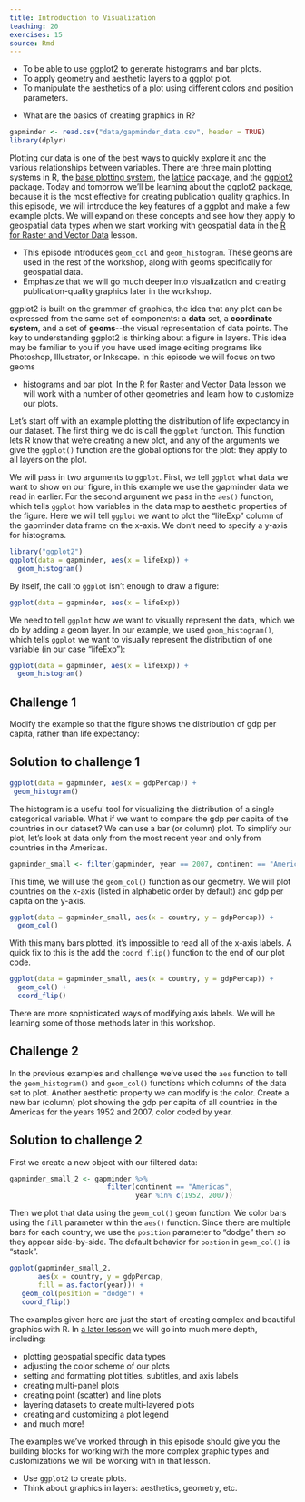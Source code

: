 ```yaml
---
title: Introduction to Visualization
teaching: 20
exercises: 15
source: Rmd
---
```


::::::::::::::::::::::::::::::::::::::: objectives

- To be able to use ggplot2 to generate histograms and bar plots.
- To apply geometry and aesthetic layers to a ggplot plot.
- To manipulate the aesthetics of a plot using different colors and position parameters.

::::::::::::::::::::::::::::::::::::::::::::::::::

:::::::::::::::::::::::::::::::::::::::: questions

- What are the basics of creating graphics in R?

::::::::::::::::::::::::::::::::::::::::::::::::::

```r
gapminder <- read.csv("data/gapminder_data.csv", header = TRUE)
library(dplyr)
```

Plotting our data is one of the best ways to quickly explore it and the various
relationships between variables. There are three main plotting systems in R, the
[base plotting system](https://www.statmethods.net/graphs/), the
[lattice](https://www.statmethods.net/advgraphs/trellis.html) package, and the
[ggplot2](https://www.statmethods.net/advgraphs/ggplot2.html) package. Today and
tomorrow we'll be learning about the ggplot2 package, because it is the most
effective for creating publication quality graphics. In this episode, we will
introduce the key features of a ggplot and make a few example plots. We will
expand on these concepts and see how they apply to geospatial data types when we
start working with geospatial data in the [R for Raster and Vector
Data](https://datacarpentry.org/r-raster-vector-geospatial/) lesson.

:::::::::::::::::::::::::::::::::::::::  instructor

- This episode introduces `geom_col` and `geom_histogram`. These geoms are used
  in the rest of the workshop, along with geoms specifically for geospatial 
  data.
- Emphasize that we will go much deeper into visualization and creating
  publication-quality graphics later in the workshop.

:::::::::::::::::::::::::::::::::::::::

ggplot2 is built on the grammar of graphics, the idea that any plot can be
expressed from the same set of components: a **data** set, a **coordinate
system**, and a set of **geoms**\--the visual representation of data points. The
key to understanding ggplot2 is thinking about a figure in layers. This idea may
be familiar to you if you have used image editing programs like Photoshop,
Illustrator, or Inkscape. In this episode we will focus on two geoms

- histograms and bar plot. In the [R for Raster and Vector Data](https://datacarpentry.org/r-raster-vector-geospatial/) lesson we will work with a number of other geometries
  and learn how to customize our plots.

Let's start off with an example plotting the
distribution of life expectancy in our dataset. The first thing we do is call the `ggplot` function. This function lets R
know that we're creating a new plot, and any of the arguments we give the
`ggplot()` function are the global options for the plot: they apply to all
layers on the plot.

We will pass in two arguments to `ggplot`. First, we tell
`ggplot` what data we
want to show on our figure, in this example we use the gapminder data we read in
earlier. For the second argument we pass in the `aes()` function, which
tells `ggplot` how variables in the data map to aesthetic properties of
the figure. Here we will tell `ggplot` we
want to plot the "lifeExp" column of the gapminder data frame on the x-axis. We don't need to specify a y-axis
for histograms.

```r
library("ggplot2")
ggplot(data = gapminder, aes(x = lifeExp)) +   
  geom_histogram()
```

By itself, the call to `ggplot` isn't enough to draw a figure:

```r
ggplot(data = gapminder, aes(x = lifeExp))
```

We need to tell `ggplot` how we want to visually represent the data, which we
do by adding a geom layer. In our example, we used `geom_histogram()`, which
tells `ggplot` we want to visually represent the
distribution of one variable (in our case "lifeExp"):

```r
ggplot(data = gapminder, aes(x = lifeExp)) +   
  geom_histogram()
```

:::::::::::::::::::::::::::::::::::::::  challenge

## Challenge 1

Modify the example so that the figure shows the
distribution of gdp per capita, rather than life
expectancy:

:::::::::::::::  solution

## Solution to challenge 1

```r
ggplot(data = gapminder, aes(x = gdpPercap)) +   
 geom_histogram()
```

:::::::::::::::::::::::::

::::::::::::::::::::::::::::::::::::::::::::::::::

The histogram is a useful tool for visualizing the
distribution of a single categorical variable. What if
we want to compare the gdp per capita of the countries in
our dataset? We can use a bar (or column) plot.
To simplify our plot, let's look at data only from the most
recent year and only
from countries in the Americas.

```r
gapminder_small <- filter(gapminder, year == 2007, continent == "Americas")
```

This time, we will use the `geom_col()` function as our geometry.
We will plot countries on the x-axis (listed in alphabetic order
by default) and gdp per capita on the y-axis.

```r
ggplot(data = gapminder_small, aes(x = country, y = gdpPercap)) + 
  geom_col()
```

With this many bars plotted, it's impossible to read all of the
x-axis labels. A quick fix to this is the add the `coord_flip()`
function to the end of our plot code.

```r
ggplot(data = gapminder_small, aes(x = country, y = gdpPercap)) + 
  geom_col() +
  coord_flip()
```

There are more sophisticated ways of modifying axis
labels. We will be learning some of those methods
later in this workshop.

:::::::::::::::::::::::::::::::::::::::  challenge

## Challenge 2

In the previous examples and challenge we've used the `aes` function to tell
the `geom_histogram()` and `geom_col()` functions which columns
of the
data set to plot.
Another aesthetic property we can modify is the
color. Create a new bar (column) plot showing the gdp per capita
of all countries in the Americas for the years 1952 and 2007,
color coded by year.

:::::::::::::::  solution

## Solution to challenge 2

First we create a new object with
our filtered data:

```r
gapminder_small_2 <- gapminder %>%
                        filter(continent == "Americas",
                               year %in% c(1952, 2007))
```

Then we plot that data using the `geom_col()`
geom function. We color bars using the `fill`
parameter within the `aes()` function.
Since there are multiple bars for each
country, we use the `position` parameter
to "dodge" them so they appear side-by-side.
The default behavior for `postion` in `geom_col()`
is "stack".

```r
ggplot(gapminder_small_2, 
       aes(x = country, y = gdpPercap, 
       fill = as.factor(year))) +
   geom_col(position = "dodge") + 
   coord_flip()
```

:::::::::::::::::::::::::

::::::::::::::::::::::::::::::::::::::::::::::::::

The examples given here are just the start of
creating complex and beautiful graphics with R.
In [a later lesson](https://datacarpentry.org/r-raster-vector-geospatial/) we will go into much
more depth, including:

- plotting geospatial specific data types
- adjusting the color scheme of our plots
- setting and formatting plot titles, subtitles, and axis labels
- creating multi-panel plots
- creating point (scatter) and line plots
- layering datasets to create multi-layered plots
- creating and customizing a plot legend
- and much more!

The examples we've worked through in this episode should give you the building
blocks for working with the more complex graphic types and customizations we
will be working with in that lesson.

:::::::::::::::::::::::::::::::::::::::: keypoints

- Use `ggplot2` to create plots.
- Think about graphics in layers: aesthetics, geometry, etc.

::::::::::::::::::::::::::::::::::::::::::::::::::


